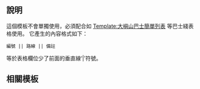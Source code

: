 <includeonly><!-- 在這裡加入模板的保護標識 --></includeonly><noinclude>{{Documentation subpage}}</noinclude>
<!-- 在本行下編輯模板說明 -->

{{esoteric}}

== 說明 ==
這個模板不會單獨使用，必須配合如  [[Template:大嶼山巴士簡單列表]] 等巴士綫表格使用。
它產生的內容格式如下：

<pre>編號 || 路線 || 備註</pre>

等於表格欄位少了前面的垂直線‘|’符號。

== 相關模板 ==
{{HK Bus Table List}}